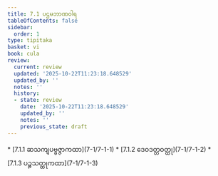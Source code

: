 ```yaml
---
title: 7.1 ပဌမဘာဏဝါရ
tableOfContents: false
sidebar:
  order: 1
type: tipitaka
basket: vi
book: cula
review:
  current: review
  updated: '2025-10-22T11:23:18.648529'
  updated_by: ''
  notes: ''
  history:
  - state: review
    date: '2025-10-22T11:23:18.648529'
    updated_by: ''
    notes: ''
    previous_state: draft
---
```



<ReviewStatus review={frontmatter.review} showDetails={true} />

<HypothesisAnnotation frontmatter={frontmatter} />

<DynamicBreadcrumb />



<TableOfContents book="cula" section="7.1">
* [7.1.1 ဆသကျပဗ္ဗဇ္ဇာကထာ](7-1/7-1-1)
* [7.1.2 ဒေဝဒတ္တဝတ္ထု](7-1/7-1-2)
* [7.1.3 ပဉ္စသတ္ထုကထာ](7-1/7-1-3)
</TableOfContents>